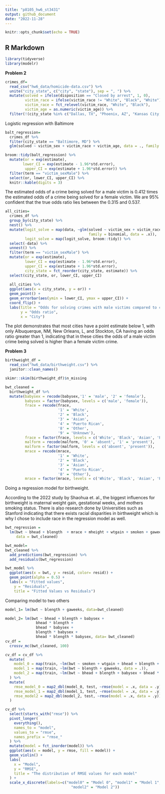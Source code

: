 ```yaml
---
title: "p8105_hw6_st3431"
output: github_document
date: "2022-11-28"
---
```


```r
knitr::opts_chunk$set(echo = TRUE)
```

## R Markdown


```r
library(tidyverse)
library(modelr)
```

**Problem 2** 

```r

crimes_df=
  read_csv("hw6_data/homicide-data.csv") %>% 
  unite("city_state", c("city", "state"), sep = ", ") %>% 
  mutate(solved = ifelse(disposition == "Closed by arrest", 1, 0), 
         victim_race = ifelse(victim_race != "White", "Black", "White"), 
         victim_race = fct_relevel(victim_race, "White", "Black"),
         victim_age = as.numeric(victim_age)) %>% 
  filter(!(city_state %in% c("Dallas, TX", "Phoenix, AZ", "Kansas City, MO", "Tulsa, AL")))

```

Logistic regression with Baltimore 

```r
balt_regression=
  crimes_df %>% 
  filter(city_state == "Baltimore, MD") %>% 
  glm(solved ~ victim_sex + victim_race + victim_age, data = ., family = binomial)

broom::tidy(balt_regression) %>% 
  mutate(or = exp(estimate), 
        lower_CI = exp(estimate - 1.96*std.error), 
         upper_CI = exp(estimate + 1.96*std.error)) %>% 
  filter(term == "victim_sexMale") %>% 
  select(or, lower_CI, upper_CI) %>% 
  knitr::kable(digits = 3)

```

The estimated odds of a crime being solved for a male victim is 0.412 times the estimated odds of a crime being solved for a female victim. We are 95% confident that the true odds ratio lies between the 0.315 and 0.537.  

```r
all_cities= 
  crimes_df %>% 
  group_by(city_state) %>% 
  nest() %>% 
  mutate(logit_solve = map(data, ~glm(solved ~ victim_sex + victim_race + victim_age, 
                                      family = binomial, data = .x)), 
         logit_solve = map(logit_solve, broom::tidy)) %>% 
  select(-data) %>% 
  unnest() %>% 
  filter(term == "victim_sexMale") %>% 
  mutate(or = exp(estimate), 
         lower_CI = exp(estimate - 1.96*std.error), 
         upper_CI = exp(estimate + 1.96*std.error), 
         city_state = fct_reorder(city_state, estimate)) %>% 
  select(city_state, or, lower_CI, upper_CI)  
  
  all_cities %>% 
  ggplot(aes(x = city_state, y = or)) + 
  geom_point() + 
  geom_errorbar(aes(ymin = lower_CI, ymax = upper_CI)) + 
  coord_flip() + 
  labs(title = "Odds for solving crimes with male victims compared to crimes with female victims among different cities", 
       y = "Odds ratio", 
       x = "City")
```

The plot demonstrates that most cities have a point estimate below 1, with only Albuquerque, NM, New Orleans, L, and Stockton, CA having an odds ratio greater than 1, indicating that in these cities the odds of a male victim crime being solved is higher than a female victim crime. 

**Problem 3** 


```r
birthweight_df = 
  read_csv("hw6_data/birthweight.csv") %>% 
  janitor::clean_names() 

skimr::skim(birthweight_df)$n_missing

bwt_cleaned =
  birthweight_df %>%
  mutate(babysex = recode(babysex,'1' = 'male', '2' = 'female'),
         babysex = factor(babysex, levels = c('male', 'female')),
         frace = recode(frace,
                        '1' = 'White',
                        '2' = 'Black',
                        '3' = 'Asian',
                        '4' = 'Puerto Rican',
                        '8' = 'Other',
                        '9' = 'Unknown'), 
         frace = factor(frace, levels = c('White', 'Black', 'Asian', 'Puerto Rican', 'Other')),
         malform = recode(malform, '0' = 'absent', '1' = 'present'),
         malform = factor(malform, levels = c('absent', 'present')), 
         mrace = recode(mrace,
                        '1' = 'White',
                        '2' = 'Black',
                        '3' = 'Asian',
                        '4' = 'Puerto Rican',
                        '8' = 'Other'), 
         mrace = factor(mrace, levels = c('White', 'Black', 'Asian', 'Puerto Rican', 'Other')))
```

Doing a regression model for birthweight. 

According to the 2022 study by Shaohua et. al., the biggest influences for birthweight is maternal weight gain, gestational weeks, and mothers smoking status. There is also research done by Universities such as Stanford indicating that there exists racial disparities in birthweight which is why I chose to include race in the regression model as well.  

```r
bwt_regression =
  lm(bwt ~ bhead + blength  + mrace + mheight + wtgain + smoken + gaweeks, 
     data = bwt_cleaned)

bwt_model=
bwt_cleaned %>% 
  add_predictions(bwt_regression) %>% 
  add_residuals(bwt_regression) 

bwt_model %>% 
  ggplot(aes(x = bwt, y = resid, color= resid)) +
  geom_point(alpha = 0.5) +
  labs(x = "Fitted values",
    y = "Residuals",
    title = "Fitted Values vs Residuals")
```


Comparing model to two others 

```r
model_1= lm(bwt ~ blength + gaweeks, data=bwt_cleaned)

model_2= lm(bwt ~ bhead + blength + babysex +
              bhead * blength + 
              bhead * babysex + 
              blength * babysex + 
              bhead * blength * babysex, data= bwt_cleaned)
cv_df = 
  crossv_mc(bwt_cleaned, 100) 

cv_df = cv_df %>% 
  mutate(
    model_0 = map(train, ~lm(bwt ~ smoken + wtgain + bhead + blength + mrace + gaweeks, data = .)),
    model_1 = map(train, ~lm(bwt ~ blength + gaweeks, data = .)),
    model_2 = map(train, ~lm(bwt ~ bhead + blength + babysex + bhead * blength + bhead * babysex + blength * bhead + bhead * blength * babysex, data = .)),
  ) %>% 
  mutate(
    rmse_model_0 = map2_dbl(model_0, test, ~rmse(model = .x, data = .y)),
    rmse_model_1 = map2_dbl(model_1, test, ~rmse(model = .x, data = .y)),
    rmse_model2 = map2_dbl(model_2, test, ~rmse(model = .x, data = .y))
  )

cv_df %>% 
  select(starts_with("rmse")) %>% 
  pivot_longer(
    everything(),
    names_to = "model",
    values_to = "rmse",
    names_prefix = "rmse_"
  ) %>% 
  mutate(model = fct_inorder(model)) %>% 
  ggplot(aes(x = model, y = rmse, fill = model)) + 
  geom_violin() +
  labs(
    x = "Model",
    y = "RMSE",
    title = "The distribution of RMSE values for each model"
  ) +
  scale_x_discrete(labels=c("model0" = "Model 0", "model1" = "Model 1",
                              "model2" = "Model 2"))

```



